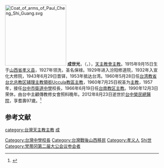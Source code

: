 {{Infobox_Person
| name = 成世光
|image=
|box_width= 250px
|occupation= [[天主教台南教區|天主教台南教區]][[主教|主教]]
| period = 1966年6月19日－1990年12月3日
|birth_name=
| other_names =
| Sex = [[男|男]]
|birth_date= {{birth date|1915|9|15}}
|birth_place= {{ROC-1912}}[[山西省_(中華民國)|山西省]][[孝义縣|孝义縣]]
|death_date= {{Death date and age|2012|8|23|1915|9|15}}
|death_place= {{TWN}}[[臺中市|臺中市]][[西屯區|西屯區]][[臺中榮民總醫院|榮民總醫院]]
| nationality = {{ROC}}
| residence =
| height =
| weight =
| party =
| religion = [[天主教會|天主教會]]
| relatives =
|education= 
| past = 
| work =
|awards=
}}
[[File:Coat_of_arms_of_Paul_Cheng_Shi_Guang.svg|200px]]
'''成世光'''，（{{lang-en|Paul Cheng Shi-guang}}，{{bd|1915年|9月15日|2012年|8月23日|catIdx=Cheng成}}），[[天主教會|天主教會]][[主教|主教]]。1915年9月15日生于[[山西省_(中华民国)|山西省]][[孝义县|孝义县]]，1927年领洗，圣名保禄。1929年进入汾阳修道院，1932年入宣化大修院，1943年6月29日晋铎，1953年抵达台湾。1960年5月28日任[[台湾教省|台湾教省]][[台北总教区|台北总教区]][[辅理主教|辅理主教]][[領銜主教|領銜Uccula教區主教]]，1960年7月25日祝圣为[[主教|主教]]，1957年，接任[[台中市|台中市]][[衛道中學|衛道中學]]校長，1966年6月19日任[[台南教区|台南教区]][[主教|主教]]。1990年12月3日荣休，由台中主顧傳教修女會照料晚年。2012年8月23日逝世於[[台中榮民總醫院|台中榮民總醫院]]，享耆壽97歲。<ref>{{cite news|title=台灣單國璽樞機及成世光主教安息主懷|url=http://china.ucanews.com/2012/08/23/%E5%8F%B0%E7%81%A3%E5%96%AE%E5%9C%8B%E7%92%BD%E6%A8%9E%E6%A9%9F%E5%AE%89%E6%81%AF%E4%B8%BB%E6%87%B7/|newspaper=天亞社|access-date=2012-08-23|archive-url=https://web.archive.org/web/20120905002521/http://china.ucanews.com/2012/08/23/%E5%8F%B0%E7%81%A3%E5%96%AE%E5%9C%8B%E7%92%BD%E6%A8%9E%E6%A9%9F%E5%AE%89%E6%81%AF%E4%B8%BB%E6%87%B7/|archive-date=2012-09-05|dead-url=yes}}</ref>

==参考文献==
{{reflist}}

{{start box}}
{{s-before|[[羅光|羅光]]}}
{{s-title|[[天主教台南教區|天主教台南教區]]主教|1966年6月19日—1990年12月3日}}
{{s-after|[[鄭再發|鄭再發]]
}}
{{end box}}

{{DEFAULTSORT:Cheng成}}
[[category:台灣天主教主教|category:台灣天主教主教]]
[[Category:台灣中學校長|Category:台灣中學校長]]
[[Category:台灣戰後山西移民|Category:台灣戰後山西移民]]
[[Category:孝义人|Category:孝义人]]
[[Category:成姓|Shi世]]
[[分類:臺中市私立衛道高級中學人物|成]]
[[Category:梵蒂冈第二届大公会议参会者|Category:梵蒂冈第二届大公会议参会者]]